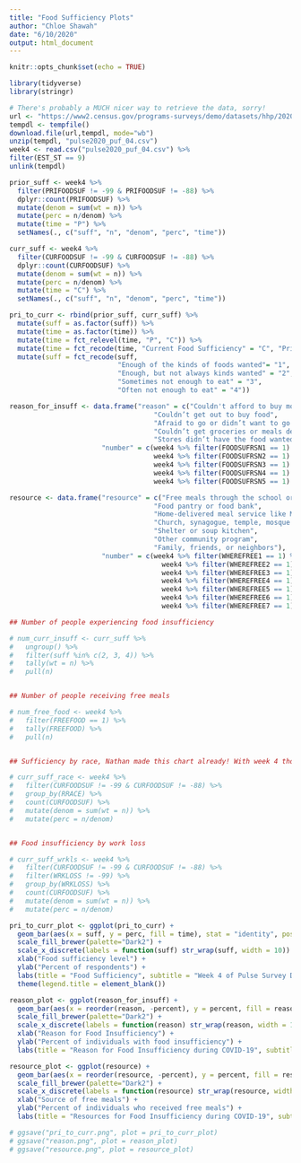 ```yaml
---
title: "Food Sufficiency Plots"
author: "Chloe Shawah"
date: "6/10/2020"
output: html_document
---
```


```r
knitr::opts_chunk$set(echo = TRUE)

library(tidyverse)
library(stringr)

# There's probably a MUCH nicer way to retrieve the data, sorry! 
url <- "https://www2.census.gov/programs-surveys/demo/datasets/hhp/2020/wk4/HPS_Week04_PUF_CSV.zip"
tempdl <- tempfile()
download.file(url,tempdl, mode="wb") 
unzip(tempdl, "pulse2020_puf_04.csv") 
week4 <- read.csv("pulse2020_puf_04.csv") %>% 
filter(EST_ST == 9)
unlink(tempdl)

```

```r

prior_suff <- week4 %>%
  filter(PRIFOODSUF != -99 & PRIFOODSUF != -88) %>%
  dplyr::count(PRIFOODSUF) %>%
  mutate(denom = sum(wt = n)) %>%
  mutate(perc = n/denom) %>% 
  mutate(time = "P") %>% 
  setNames(., c("suff", "n", "denom", "perc", "time"))

curr_suff <- week4 %>%
  filter(CURFOODSUF != -99 & CURFOODSUF != -88) %>%
  dplyr::count(CURFOODSUF) %>%
  mutate(denom = sum(wt = n)) %>%
  mutate(perc = n/denom) %>% 
  mutate(time = "C") %>% 
  setNames(., c("suff", "n", "denom", "perc", "time"))

pri_to_curr <- rbind(prior_suff, curr_suff) %>% 
  mutate(suff = as.factor(suff)) %>% 
  mutate(time = as.factor(time)) %>% 
  mutate(time = fct_relevel(time, "P", "C")) %>% 
  mutate(time = fct_recode(time, "Current Food Sufficiency" = "C", "Prior to March 13, 2020" = "P")) %>% 
  mutate(suff = fct_recode(suff, 
                           "Enough of the kinds of foods wanted"= "1", 
                           "Enough, but not always kinds wanted" = "2", 
                           "Sometimes not enough to eat" = "3", 
                           "Often not enough to eat" = "4"))

```

```r

reason_for_insuff <- data.frame("reason" = c("Couldn't afford to buy more food", 
                                    "Couldn’t get out to buy food", 
                                    "Afraid to go or didn’t want to go out", 
                                    "Couldn’t get groceries or meals delivered", 
                                    "Stores didn’t have the food wanted"),
                       "number" = c(week4 %>% filter(FOODSUFRSN1 == 1) %>% nrow(),
                                    week4 %>% filter(FOODSUFRSN2 == 1) %>% nrow(),
                                    week4 %>% filter(FOODSUFRSN3 == 1) %>% nrow(),
                                    week4 %>% filter(FOODSUFRSN4 == 1) %>% nrow(),
                                    week4 %>% filter(FOODSUFRSN5 == 1) %>% nrow()))

```

```r

resource <- data.frame("resource" = c("Free meals through the school or other programs aimed at children", 
                                    "Food pantry or food bank", 
                                    "Home-delivered meal service like Meals on Wheels", 
                                    "Church, synagogue, temple, mosque or other religious organization", 
                                    "Shelter or soup kitchen",
                                    "Other community program",
                                    "Family, friends, or neighbors"),
                       "number" = c(week4 %>% filter(WHEREFREE1 == 1) %>% nrow(),
                                      week4 %>% filter(WHEREFREE2 == 1) %>% nrow(),
                                      week4 %>% filter(WHEREFREE3 == 1) %>% nrow(),
                                      week4 %>% filter(WHEREFREE4 == 1) %>% nrow(),
                                      week4 %>% filter(WHEREFREE5 == 1) %>% nrow(),
                                      week4 %>% filter(WHEREFREE6 == 1) %>% nrow(),
                                      week4 %>% filter(WHEREFREE7 == 1) %>% nrow()))

```

```r

## Number of people experiencing food insufficiency

# num_curr_insuff <- curr_suff %>%
#   ungroup() %>%
#   filter(suff %in% c(2, 3, 4)) %>%
#   tally(wt = n) %>%
#   pull(n)


## Number of people receiving free meals

# num_free_food <- week4 %>% 
#   filter(FREEFOOD == 1) %>% 
#   tally(FREEFOOD) %>% 
#   pull(n)


## Sufficiency by race, Nathan made this chart already! With week 4 though?

# curr_suff_race <- week4 %>%
#   filter(CURFOODSUF != -99 & CURFOODSUF != -88) %>%
#   group_by(RRACE) %>%
#   count(CURFOODSUF) %>%
#   mutate(denom = sum(wt = n)) %>%
#   mutate(perc = n/denom)


## Food insufficiency by work loss

# curr_suff_wrkls <- week4 %>%
#   filter(CURFOODSUF != -99 & CURFOODSUF != -88) %>%
#   filter(WRKLOSS != -99) %>%
#   group_by(WRKLOSS) %>%
#   count(CURFOODSUF) %>%
#   mutate(denom = sum(wt = n)) %>%
#   mutate(perc = n/denom)

```


```r

pri_to_curr_plot <- ggplot(pri_to_curr) +
  geom_bar(aes(x = suff, y = perc, fill = time), stat = "identity", position=position_dodge()) +
  scale_fill_brewer(palette="Dark2") +
  scale_x_discrete(labels = function(suff) str_wrap(suff, width = 10)) +
  xlab("Food sufficiency level") +
  ylab("Percent of respondents") +
  labs(title = "Food Sufficiency", subtitle = "Week 4 of Pulse Survey Data") +
  theme(legend.title = element_blank())

reason_plot <- ggplot(reason_for_insuff) +
  geom_bar(aes(x = reorder(reason, -percent), y = percent, fill = reason), stat = "identity", show.legend = FALSE) +
  scale_fill_brewer(palette="Dark2") +
  scale_x_discrete(labels = function(reason) str_wrap(reason, width = 10)) +
  xlab("Reason for Food Insufficiency") +
  ylab("Percent of individuals with food insufficiency") +
  labs(title = "Reason for Food Insufficiency during COVID-19", subtitle = "Week 4 of Pulse Survey Data")

resource_plot <- ggplot(resource) +
  geom_bar(aes(x = reorder(resource, -percent), y = percent, fill = resource), stat = "identity", show.legend = FALSE) +
  scale_fill_brewer(palette="Dark2") +
  scale_x_discrete(labels = function(resource) str_wrap(resource, width = 10)) +
  xlab("Source of free meals") +
  ylab("Percent of individuals who received free meals") +
  labs(title = "Resources for Food Insufficiency during COVID-19", subtitle = "Week 4 of Pulse Survey Data")

# ggsave("pri_to_curr.png", plot = pri_to_curr_plot)
# ggsave("reason.png", plot = reason_plot)
# ggsave("resource.png", plot = resource_plot)


```

